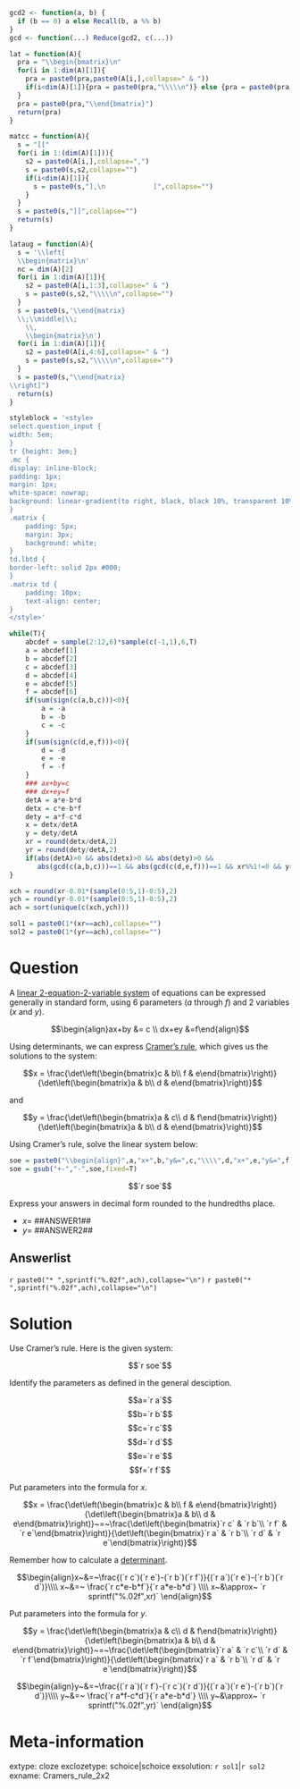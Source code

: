 ```r
gcd2 <- function(a, b) {
  if (b == 0) a else Recall(b, a %% b)
}
gcd <- function(...) Reduce(gcd2, c(...))

lat = function(A){
  pra = "\\begin{bmatrix}\n"
  for(i in 1:dim(A)[1]){
    pra = paste0(pra,paste0(A[i,],collapse=" & "))
    if(i<dim(A)[1]){pra = paste0(pra,"\\\\\n")} else {pra = paste0(pra,"\n")}
  }
  pra = paste0(pra,"\\end{bmatrix}")
  return(pra)
}

matcc = function(A){
  s = "[["
  for(i in 1:(dim(A)[1])){
    s2 = paste0(A[i,],collapse=",")
    s = paste0(s,s2,collapse="")
    if(i<dim(A)[1]){
      s = paste0(s,"],\n            [",collapse="")
    }
  }
  s = paste0(s,"]]",collapse="")
  return(s)
}

lataug = function(A){
  s = '\\left[
  \\begin{matrix}\n'
  nc = dim(A)[2]
  for(i in 1:dim(A)[1]){
    s2 = paste0(A[i,1:3],collapse=" & ")
    s = paste0(s,s2,"\\\\\n",collapse="")
  }
  s = paste0(s,'\\end{matrix}
  \\;\\middle|\\;
    \\,
    \\begin{matrix}\n')
  for(i in 1:dim(A)[1]){
    s2 = paste0(A[i,4:6],collapse=" & ")
    s = paste0(s,s2,"\\\\\n",collapse="")
  }
  s = paste0(s,"\\end{matrix}
\\right]")
  return(s)
}

styleblock = '<style>
select.question_input {
width: 5em;
}
tr {height: 3em;}
.mc {
display: inline-block;
padding: 1px;
margin: 1px;
white-space: nowrap;
background: linear-gradient(to right, black, black 10%, transparent 10%,transparent 90%,black 90%,black);
}
.matrix {
    padding: 5px;
    margin: 3px;
    background: white;
}
td.lbtd {
border-left: solid 2px #000;
}
.matrix td {
    padding: 10px;    
    text-align: center;
}
</style>'

while(T){
    abcdef = sample(2:12,6)*sample(c(-1,1),6,T)
    a = abcdef[1]
    b = abcdef[2]
    c = abcdef[3]
    d = abcdef[4]
    e = abcdef[5]
    f = abcdef[6]
    if(sum(sign(c(a,b,c)))<0){
        a = -a
        b = -b
        c = -c
    }
    if(sum(sign(c(d,e,f)))<0){
        d = -d
        e = -e
        f = -f
    }
    ### ax+by=c
    ### dx+ey=f
    detA = a*e-b*d
    detx = c*e-b*f
    dety = a*f-c*d
    x = detx/detA
    y = dety/detA
    xr = round(detx/detA,2)
    yr = round(dety/detA,2)
    if(abs(detA)>0 && abs(detx)>0 && abs(dety)>0 && 
       abs(gcd(c(a,b,c)))==1 && abs(gcd(c(d,e,f)))==1 && xr%%1!=0 && yr%%1!=0 && abs(xr)>0.1 && abs(yr)>0.1 && abs(xr)<100 && abs(yr)<100){break}
}

xch = round(xr-0.01*(sample(0:5,1)-0:5),2)
ych = round(yr-0.01*(sample(0:5,1)-0:5),2)
ach = sort(unique(c(xch,ych)))

sol1 = paste0(1*(xr==ach),collapse="")
sol2 = paste0(1*(yr==ach),collapse="")

```

Question
========

A [linear 2-equation-2-variable system](https://en.wikipedia.org/wiki/System_of_linear_equations) of equations can be expressed generally in standard form, using 6 parameters ($a$ through $f$) and 2 variables ($x$ and $y$).

$$\begin{align}ax+by &= c \\ dx+ey &=f\end{align}$$

Using determinants, we can express [Cramer's rule](https://en.wikipedia.org/wiki/Cramer%27s_rule), which gives us the solutions to the system:

$$x = \frac{\det\left(\begin{bmatrix}c & b\\ f & e\end{bmatrix}\right)}{\det\left(\begin{bmatrix}a & b\\ d & e\end{bmatrix}\right)}$$

and

$$y = \frac{\det\left(\begin{bmatrix}a & c\\ d & f\end{bmatrix}\right)}{\det\left(\begin{bmatrix}a & b\\ d & e\end{bmatrix}\right)}$$

Using Cramer's rule, solve the linear system below:

```r
soe = paste0("\\begin{align}",a,"x+",b,"y&=",c,"\\\\",d,"x+",e,"y&=",f,"\\end{align}",collapse="")
soe = gsub("+-","-",soe,fixed=T)
```


$$`r soe`$$

Express your answers in decimal form rounded to the hundredths place.

* $x=$ ##ANSWER1##
* $y=$ ##ANSWER2##


Answerlist
--------

`r paste0("* ",sprintf("%.02f",ach),collapse="\n")`
`r paste0("* ",sprintf("%.02f",ach),collapse="\n")`

Solution
========

Use Cramer's rule. Here is the given system:

$$`r soe`$$

Identify the parameters as defined in the general desciption.

$$a=`r a`$$
$$b=`r b`$$
$$c=`r c`$$
$$d=`r d`$$
$$e=`r e`$$
$$f=`r f`$$

Put parameters into the formula for $x$.

$$x = \frac{\det\left(\begin{bmatrix}c & b\\ f & e\end{bmatrix}\right)}{\det\left(\begin{bmatrix}a & b\\ d & e\end{bmatrix}\right)}~=~\frac{\det\left(\begin{bmatrix}`r c` & `r b`\\ `r f` & `r e`\end{bmatrix}\right)}{\det\left(\begin{bmatrix}`r a` & `r b`\\ `r d` & `r e`\end{bmatrix}\right)}$$

Remember how to calculate a [determinant](https://en.wikipedia.org/wiki/Determinant). 

$$\begin{align}x~&=~\frac{(`r c`)(`r e`)-(`r b`)(`r f`)}{(`r a`)(`r e`)-(`r b`)(`r d`)}\\\\
x~&=~ \frac{`r c*e-b*f`}{`r a*e-b*d`} \\\\
x~&\approx~ `r sprintf("%.02f",xr)`
\end{align}$$

Put parameters into the formula for $y$.

$$y = \frac{\det\left(\begin{bmatrix}a & c\\ d & f\end{bmatrix}\right)}{\det\left(\begin{bmatrix}a & b\\ d & e\end{bmatrix}\right)}~=~\frac{\det\left(\begin{bmatrix}`r a` & `r c`\\ `r d` & `r f`\end{bmatrix}\right)}{\det\left(\begin{bmatrix}`r a` & `r b`\\ `r d` & `r e`\end{bmatrix}\right)}$$

$$\begin{align}y~&=~\frac{(`r a`)(`r f`)-(`r c`)(`r d`)}{(`r a`)(`r e`)-(`r b`)(`r d`)}\\\\
y~&=~ \frac{`r a*f-c*d`}{`r a*e-b*d`} \\\\
y~&\approx~ `r sprintf("%.02f",yr)`
\end{align}$$



Meta-information
============
extype: cloze
exclozetype: schoice|schoice
exsolution: `r sol1`|`r sol2`
exname: Cramers_rule_2x2